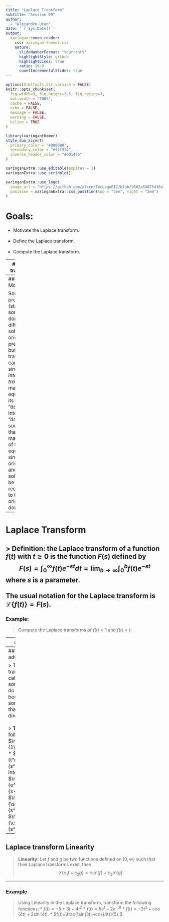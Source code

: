 ---
title: "Laplace Transform"
subtitle: "Session 09"
author: 
  - "Alejandro Ucan"
date: '`r Sys.Date()`'
output:
  xaringan::moon_reader:
    css: xaringan-themer.css
    nature:
      slideNumberFormat: "%current%"
      highlightStyle: github
      highlightLines: true
      ratio: 16:9
      countIncrementalSlides: true
---

```{r setup, include=FALSE}
options(htmltools.dir.version = FALSE)
knitr::opts_chunk$set(
  fig.width=9, fig.height=3.5, fig.retina=3,
  out.width = "100%",
  cache = FALSE,
  echo = FALSE,
  message = FALSE, 
  warning = FALSE,
  hiline = TRUE
)
```

```{r xaringan-themer, include=FALSE, warning=FALSE}
library(xaringanthemer)
style_duo_accent(
  primary_color = "#000080",
  secondary_color = "#f2f3f4",
  inverse_header_color = "#00147e"
)
```

```{r xaringan-editable, echo=FALSE}
xaringanExtra::use_editable(expires = 1)
xaringanExtra::use_scribble()
```

```{r xaringan-logo, echo=FALSE}
xaringanExtra::use_logo(
  image_url = "https://github.com/alxcn/TecLogoEIC/blob/9562a53875418e749a296c85808a19c85fc4be74/IngenieriaCiencias_Horizontal_RGB.png",
  position = xaringanExtra::css_position(top = "2em", right = "2em")
)
```
# Goals:

* Motivate the Laplace transform. <br/><br/>
* Define the Laplace transform. <br/><br/>
* Compute the Laplace transform.

---
# Integral transforms

> The derivative and anti-derivative are transformations of functions, and can be thought of as linear transformations.

<br/><br/><br/><br/>

> Remember that through anti-derivatives we can define functions.


---
### Motivation:

Some problems (stated in some domain) are difficult to solve in their original presentation, but transformed can be simpler. The _integral transform_ maps an equation in its original "domain" into another "domain" in such a way that the manipulation of the equation is simpler than originally and the solution can be reconverted to the original domain.

---
# Laplace Transform

> __Definition:__ the Laplace transform of a function $f(t)$ with $t\geq 0$ is the function $F(s)$ defined by $$F(s)=\int_0^\infty f(t)e^{-st}dt=\lim_{b\to\infty}\int_0^b f(t)e^{-st}$$ where $s$ is a parameter. <br/><br/> The usual notation for the Laplace transform is $\mathcal{L}\{f(t)\}=F(s).$
---
### Example:

> Compute the Laplace transforms of $f(t)=1$ and $f(t)=t.$

---
### Example:

> Compute the Laplace transform of: $f(t)=-3t^2+2t+1,$ $f(t)=\cos(3t)$ and $f(t)=e^{2t}.$
---
### The advantages

> The Laplace transform calculation is something that you do only once, because there are some formulaes that you can use directly.
<br/><br/>
> __Theorem:__ It follows that:
  * $\mathcal{L}\{1\}=\frac{1}{s}.$
  * $\mathcal{L}\{t^n\}=\frac{n!}{s^{n+1}}.$ for an integer $n>0$
  * $\mathcal{L}\{e^{at}\}=\frac{1}{s-a}.$
  * $\mathcal{L}\{\sin(kt)\}=\frac{k}{s^2+k^2}.$
  * $\mathcal{L}\{\cos(kt)\}=\frac{s}{s^2+k^2}.$

---

## Laplace transform Linearity


> __Linearity:__ Let $f$ and $g$ be two functions defined on $[0,\infty)$ such that their Laplace transforms exist, then $$\mathcal{L}\{c_1 f+c_2 g\}=c_1\mathcal{L}\{f\}+c_2 \mathcal{L}\{g\}.$$

---
### Example

> Using Linearity in the Laplace transform, transform the following functions:
  * $f(t)=-5+3t+4t^2$
  * $f(t)=5e^{t}-2e^{-3t}$
  * $f(t)=-3t^3+\cos(4t)+ 2\sin(4t).$
  * $f(t)=\frac{\sin(3t)-\cos(4t)}{5}.$
